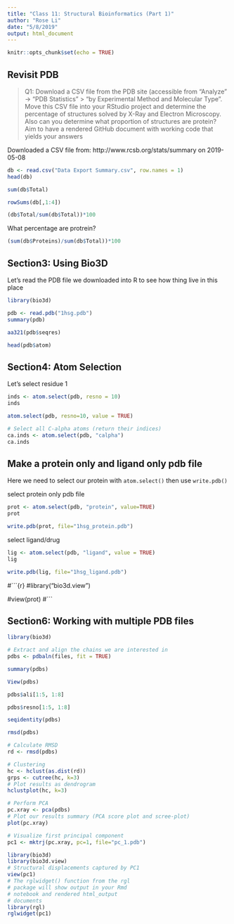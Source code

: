 ```yaml
---
title: "Class 11: Structural Bioinformatics (Part 1)"
author: "Rose Li"
date: "5/8/2019"
output: html_document
---
```


```r
knitr::opts_chunk$set(echo = TRUE)
```

## Revisit PDB

> Q1: Download a CSV file from the PDB site (accessible from “Analyze” -> “PDB Statistics” >
“by Experimental Method and Molecular Type”. Move this CSV file into your RStudio project
and determine the percentage of structures solved by X-Ray and Electron Microscopy. Also can
you determine what proportion of structures are protein? Aim to have a rendered GitHub
document with working code that yields your answers

Downloaded a CSV file from: http://www.rcsb.org/stats/summary on 2019-05-08

```r
db <- read.csv("Data Export Summary.csv", row.names = 1)
head(db)
```

```r
sum(db$Total)

```

```r
rowSums(db[,1:4])
```

```r
(db$Total/sum(db$Total))*100
```

What percentage are protrein? 
```r
(sum(db$Proteins)/sum(db$Total))*100
```

## Section3: Using Bio3D

Let's read the PDB file we downloaded into R to see how thing live in this place

```r
library(bio3d)
```


```r
pdb <- read.pdb("1hsg.pdb")
summary(pdb)
```

```r
aa321(pdb$seqres)
```

```r
head(pdb$atom)
```


## Section4: Atom Selection 


Let's select residue 1
```r
inds <- atom.select(pdb, resno = 10)
inds
```

```r
atom.select(pdb, resno=10, value = TRUE)
```


```r
# Select all C-alpha atoms (return their indices)
ca.inds <- atom.select(pdb, "calpha")
ca.inds
```


## Make a protein only and ligand only pdb file 
Here we need to select our protein with `atom.select()` then use `write.pdb()`

select protein only pdb file
```r
prot <- atom.select(pdb, "protein", value=TRUE)
prot
```

```r
write.pdb(prot, file="1hsg_protein.pdb")
```


select ligand/drug 
```r
lig <- atom.select(pdb, "ligand", value = TRUE)
lig
```


```r
write.pdb(lig, file="1hsg_ligand.pdb")
```

#```{r}
#library("bio3d.view")

#view(prot)
#```

## Section6: Working with multiple PDB files

```r
library(bio3d)
```

```r
# Extract and align the chains we are interested in
pdbs <- pdbaln(files, fit = TRUE)
```

```r
summary(pdbs)
```


```r
View(pdbs)
```

```r
pdbs$ali[1:5, 1:8]
```

```r
pdbs$resno[1:5, 1:8]
```

```r
seqidentity(pdbs)
```

```r
rmsd(pdbs)
```

```r
# Calculate RMSD
rd <- rmsd(pdbs)

# Clustering
hc <- hclust(as.dist(rd))
grps <- cutree(hc, k=3)
# Plot results as dendrogram
hclustplot(hc, k=3)
```

```r
# Perform PCA
pc.xray <- pca(pdbs)
# Plot our results summary (PCA score plot and scree-plot)
plot(pc.xray)
```


```r
# Visualize first principal component
pc1 <- mktrj(pc.xray, pc=1, file="pc_1.pdb")
```

```r
library(bio3d)
library(bio3d.view)
# Structural displacements captured by PC1
view(pc1)
# The rglwidget() function from the rgl
# package will show output in your Rmd
# notebook and rendered html_output
# documents
library(rgl)
rglwidget(pc1)
```


